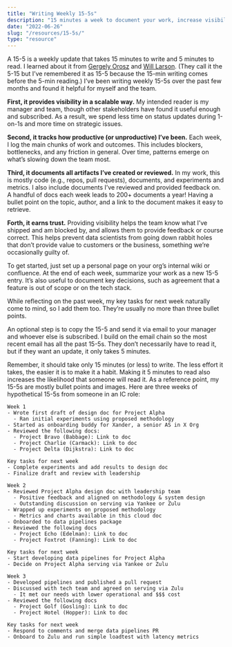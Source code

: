 ```yaml
---
title: "Writing Weekly 15-5s"
description: "15 minutes a week to document your work, increase visibility, and earn trust."
date: "2022-06-26"
slug: "/resources/15-5s/"
type: "resource"
---
```

A 15-5 is a weekly update that takes 15 minutes to write and 5 minutes to read. I learned about it from [Gergely Orosz](https://blog.pragmaticengineer.com/becoming-a-better-writer-in-tech/) and [Will Larson](https://lethain.com/weekly-updates/). (They call it the 5-15 but I’ve remembered it as 15-5 because the 15-min writing comes before the 5-min reading.) I’ve been writing weekly 15-5s over the past few months and found it helpful for myself and the team.

**First, it provides visibility in a scalable way.** My intended reader is my manager and team, though other stakeholders have found it useful enough and subscribed. As a result, we spend less time on status updates during 1-on-1s and more time on strategic issues.

**Second, it tracks how productive (or unproductive) I’ve been.** Each week, I log the main chunks of work and outcomes. This includes blockers, bottlenecks, and any friction in general. Over time, patterns emerge on what’s slowing down the team most.

**Third, it documents all artifacts I’ve created or reviewed.** In my work, this is mostly code (e.g., repos, pull requests), documents, and experiments and metrics. I also include documents I’ve reviewed and provided feedback on. A handful of docs each week leads to 200+ documents a year! Having a bullet point on the topic, author, and a link to the document makes it easy to retrieve.

**Forth, it earns trust.** Providing visibility helps the team know what I’ve shipped and am blocked by, and allows them to provide feedback or course correct. This helps prevent data scientists from going down rabbit holes that don’t provide value to customers or the business, something we’re occasionally guilty of.

To get started, just set up a personal page on your org’s internal wiki or confluence. At the end of each week, summarize your work as a new 15-5 entry. It’s also useful to document key decisions, such as agreement that a feature is out of scope or on the tech stack.

While reflecting on the past week, my key tasks for next week naturally come to mind, so I add them too. They’re usually no more than three bullet points.

An optional step is to copy the 15-5 and send it via email to your manager and whoever else is subscribed. I build on the email chain so the most recent email has all the past 15-5s. They don’t necessarily have to read it, but if they want an update, it only takes 5 minutes.

Remember, it should take only 15 minutes (or less) to write. The less effort it takes, the easier it is to make it a habit. Making it 5 minutes to read also increases the likelihood that someone will read it. As a reference point, my 15-5s are mostly bullet points and images. Here are three weeks of hypothetical 15-5s from someone in an IC role:

```text
Week 1
- Wrote first draft of design doc for Project Alpha
  - Ran initial experiments using proposed methodology
- Started as onboarding buddy for Xander, a senior AS in X Org 
- Reviewed the following docs:
  - Project Bravo (Babbage): Link to doc
  - Project Charlie (Carmack): Link to doc
  - Project Delta (Dijkstra): Link to doc

Key tasks for next week
- Complete experiments and add results to design doc 
- Finalize draft and review with leadership
```

```text
Week 2
- Reviewed Project Alpha design doc with leadership team
  - Positive feedback and aligned on methodology & system design
  - Outstanding discussion on serving via Yankee or Zulu
- Wrapped up experiments on proposed methodology
  - Metrics and charts available in this cloud doc
- Onboarded to data pipelines package
- Reviewed the following docs
  - Project Echo (Edelman): Link to doc
  - Project Foxtrot (Fanning): Link to doc

Key tasks for next week
- Start developing data pipelines for Project Alpha
- Decide on Project Alpha serving via Yankee or Zulu
```

```text
Week 3 
- Developed pipelines and published a pull request
- Discussed with tech team and agreed on serving via Zulu
  - It met our needs with lower operational and $$$ cost
- Reviewed the following docs
  - Project Golf (Gosling): Link to doc
  - Project Hotel (Hopper): Link to doc

Key tasks for next week
- Respond to comments and merge data pipelines PR
- Onboard to Zulu and run simple loadtest with latency metrics
```